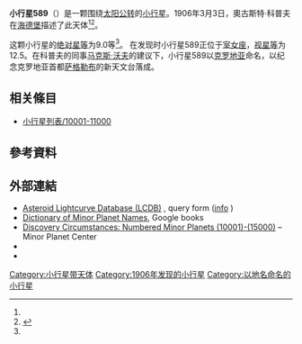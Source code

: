 {{Infobox planet
 | minorplanet     = yes
 | name            = 589 Croatia
 | background      = #D6D6D6
 | image = 
 | image_size      = 
 | caption         =
 | discovery_ref   =  <ref name="MPC-object" />
 | discoverer      = [[奧古斯特·科普夫|奧古斯特·科普夫]]
 | discovery_site  = [[海德堡|海德堡]]
 | discovered      = 1906年3月3日
 | mpc_name        = 589 Croatia
 | alt_names       = 589 Croatia
 | pronounced      = 
 | named_after     = <ref name="MPC-object" />
 | mp_category     = [[主帶小行星|主帶小行星]] <ref name="MPC-object" /><ref name="jpldata" />
 | orbit_ref       = <ref name="a">[http://ssd.jpl.nasa.gov/sbdb.cgi?sstr=589 589] {{Wayback|url=http://ssd.jpl.nasa.gov/sbdb.cgi?sstr=589 |date=20210717063506 }}，小行星數據庫瀏覽器（JPL Small-Body Database Browser）－[[美国国家航空航天局|美国国家航空航天局]]喷气推进实验室</ref>
 | epoch           = 2018-03-23.0（[[儒略日|JD]] 2458200.5）
 | uncertainty     = 0
 | observation_arc = 
 | aphelion = {{convert|3.258|AU|km|3|abbr=on|lk=out}}
 | perihelion      = {{convert|3.0184142|AU|km|3|abbr=on}}
 | semimajor       = 3.1383917
 | eccentricity    = 0.0382289
 | period          = 5.56[[儒略年|yr]]
 | mean_anomaly    = 195.88369[[度|°]]
 | mean_motion     = {{Deg2DMS|0.17727320|sup=ms}} / day
 | inclination     = 10.79787
 | asc_node        = 177.54560°
 | arg_peri        = 225.30246
 | mean_diameter   = 
 | rotation        = 
 | albedo          =
 | spectral_type   =
 | abs_magnitude   = 9.0<ref name="jpldata" />
}}
'''小行星589'''（{{lang-en|589 Croatia}}）是一颗围绕[[太阳|太阳]][[公转|公转]]的[[小行星|小行星]]。1906年3月3日，奧古斯特·科普夫在[[海德堡|海德堡]]描述了此天体<ref name="a" /><ref>{{cite news|title=小行星列表|url=http://cfa-www.harvard.edu/iau/lists/NumberedMPs.txt|accessdate=2018-10-19|newspaper=哈佛大学|archive-date=2008-05-17|archive-url=https://web.archive.org/web/20080517010638/http://cfa-www.harvard.edu/iau/lists/NumberedMPs.txt|dead-url=no}}</ref>。

这颗小行星的[[绝对星等|绝对星等]]为9.0等<ref name="a" />。
在发现时小行星589正位于[[室女座|室女座]]，[[视星等|视星等]]为12.5。在科普夫的同事[[马克斯·沃夫|马克斯·沃夫]]的建议下，小行星589以[[克罗地亚|克罗地亚]]命名，以纪念克罗地亚首都[[萨格勒布|萨格勒布]]的新天文台落成。

== 相关條目 ==
*[[小行星列表/10001-11000|小行星列表/10001-11000]]

== 參考資料 ==
{{reflist|refs=

<ref name="jpldata">{{cite web
  |type       = 2018-01-26 last obs.
  |title      = JPL Small-Body Database Browser:589 Croatia-589 Croatia
  |url        = https://ssd.jpl.nasa.gov/sbdb.cgi?sstr=589
  |publisher  = [[Jet_Propulsion_Laboratory|Jet Propulsion Laboratory]]
  |accessdate = 28 March 2018}}</ref>

<ref name="MPC-object">{{cite web
  |title      = 589 Croatia
  |work      = Minor Planet Center
  |url      = https://www.minorplanetcenter.net/db_search/show_object?object_id=589
  |accessdate      = 28 March 2018
  |archive-date      = 2017-12-15
  |archive-url      = https://web.archive.org/web/20171215000538/https://minorplanetcenter.net/db_search/show_object?object_id=589
  |dead-url      = no
  }}</ref>

}}

==  外部連結 ==
* [http://www.minorplanet.info/PHP/lcdbsummaryquery.php Asteroid Lightcurve Database (LCDB)] {{Wayback|url=http://www.minorplanet.info/PHP/lcdbsummaryquery.php |date=20171210173955 }}, query form ([http://www.minorplanet.info/lightcurvedatabase.html info] {{Wayback|url=http://www.minorplanet.info/lightcurvedatabase.html |date=20171216050541 }})
* [https://books.google.com/books?id=aeAg1X7afOoC&pg Dictionary of Minor Planet Names], Google books
* [http://www.minorplanetcenter.net/iau/lists/NumberedMPs010001.html Discovery Circumstances: Numbered Minor Planets (10001)-(15000)] {{Wayback|url=http://www.minorplanetcenter.net/iau/lists/NumberedMPs010001.html |date=20180612162317 }} – Minor Planet Center
* {{AstDys|589}}
* {{JPL small body}}

{{Minor Planet Number|[[小行星588|小行星588]]|[[小行星590|小行星590]]}}
{{小天体}}

[[Category:小行星带天体|Category:小行星带天体]]
[[Category:1906年发现的小行星|Category:1906年发现的小行星]]
[[Category:以地名命名的小行星|Category:以地名命名的小行星]]